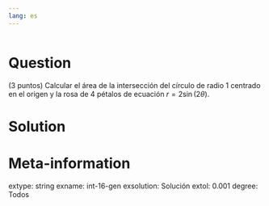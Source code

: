 ```yaml
---
lang: es
---
```


```r
```

Question
========
(3 puntos) Calcular el área de la intersección del círculo de radio 1 centrado en el origen y la rosa de 4 pétalos de ecuación $r = 2\sin(2\theta)$.


Solution
========



Meta-information
================
extype: string
exname: int-16-gen
exsolution: Solución
extol: 0.001
degree: Todos
